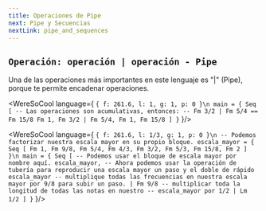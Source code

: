 ```yaml
---
title: Operaciones de Pipe
next: Pipe y Secuencias
nextLink: pipe_and_sequences
---
```


## `Operación: operación | operación - Pipe`
Una de las operaciones más importantes en este lenguaje es "|" (Pipe),
porque te permite encadenar operaciones.


<WereSoCool language={
`{ f: 261.6, l: 1, g: 1, p: 0 }\n
main = {
   Seq [
     -- Las operaciones son acumulativas, entonces:
     -- Fm 3/2 | Fm 5/4 == Fm 15/8
     Fm 1,
     Fm 3/2 | Fm 5/4,
     Fm 1,
     Fm 15/8
   ]
}`
}/>

<WereSoCool language={
`{ f: 261.6, l: 1/3, g: 1, p: 0 }\n
-- Podemos factorizar nuestra escala mayor en su propio bloque.
escala_mayor = {
  Seq [
         Fm 1, Fm 9/8, Fm 5/4, Fm 4/3,
         Fm 3/2, Fm 5/3, Fm 15/8, Fm 2
   ]
}\n
main = {
   Seq [
     -- Podemos usar el bloque de escala mayor por nombre aquí.
     escala_mayor,
     -- Ahora podemos usar la operación de tubería para reproducir una escala mayor un paso y el doble de rápido
     escala_mayor
     -- multiplique todas las frecuencias en nuestra escala mayor por 9/8 para subir un paso.
     | Fm 9/8
     -- multiplicar toda la longitud de todas las notas en nuestro
     -- escala_mayor por 1/2
     | Lm 1/2
   ]
}`
}/>


